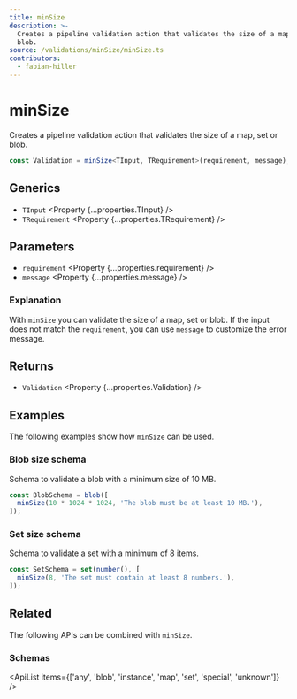 ```yaml
---
title: minSize
description: >-
  Creates a pipeline validation action that validates the size of a map, set or
  blob.
source: /validations/minSize/minSize.ts
contributors:
  - fabian-hiller
---
```



# minSize

Creates a pipeline validation action that validates the size of a map, set or blob.

```ts
const Validation = minSize<TInput, TRequirement>(requirement, message);
```

## Generics

- `TInput` <Property {...properties.TInput} />
- `TRequirement` <Property {...properties.TRequirement} />

## Parameters

- `requirement` <Property {...properties.requirement} />
- `message` <Property {...properties.message} />

### Explanation

With `minSize` you can validate the size of a map, set or blob. If the input does not match the `requirement`, you can use `message` to customize the error message.

## Returns

- `Validation` <Property {...properties.Validation} />

## Examples

The following examples show how `minSize` can be used.

### Blob size schema

Schema to validate a blob with a minimum size of 10 MB.

```ts
const BlobSchema = blob([
  minSize(10 * 1024 * 1024, 'The blob must be at least 10 MB.'),
]);
```

### Set size schema

Schema to validate a set with a minimum of 8 items.

```ts
const SetSchema = set(number(), [
  minSize(8, 'The set must contain at least 8 numbers.'),
]);
```

## Related

The following APIs can be combined with `minSize`.

### Schemas

<ApiList
  items={['any', 'blob', 'instance', 'map', 'set', 'special', 'unknown']}
/>
